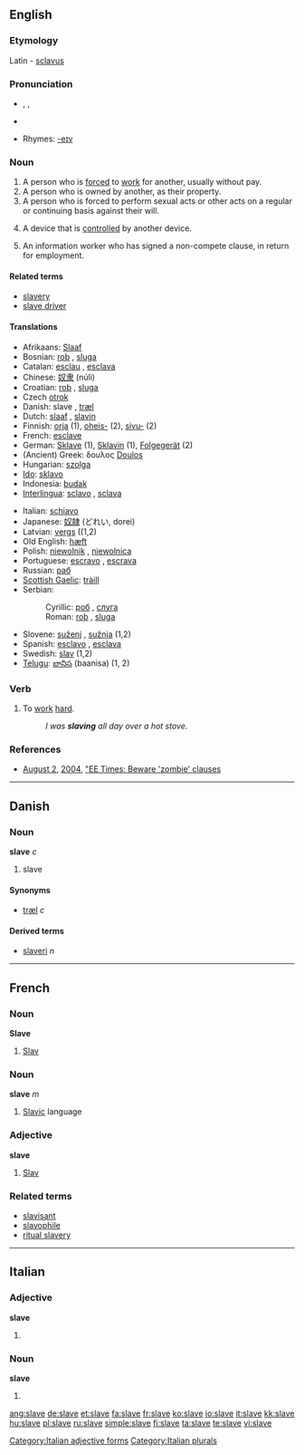 {{wikipedia|dab=slave (disambiguation)|slave}}
==English==

===Etymology===
Latin - [[sclavus]]

===Pronunciation===
*{{AHD|slāv}}, {{IPA|/sleɪv/}}, {{SAMPA|/sleIv/}}
*{{audio|en-us-slave.ogg|Audio (US)}}

*Rhymes: [[Rhymes:English:-eɪv|-eɪv]]

===Noun===
{{wikipedia}}
{{en-noun}}

# A person who is [[force]]d to [[work]] for another, usually without pay.
# A person who is owned by another, as their property.
# A person who is forced to perform sexual acts or other acts on a regular or continuing basis against their will.
# {{engineering}} A device that is [[control]]led by another device.
# {{engineering}} An information worker who has signed a non-compete clause, in return for employment.

====Related terms====
*[[slavery]]
*[[slave driver]]

====Translations====
{{top}}
*Afrikaans: [[Slaaf]]
*Bosnian: [[rob#Bosnian|rob]] {{m}}, [[sluga]] {{f}}
*Catalan: [[esclau]] {{m}}, [[esclava]] {{f}}
*Chinese: [[奴隶]] (núlì)
*Croatian: [[rob#Croatian|rob]] {{m}}, [[sluga]] {{f}}
*Czech [[otrok]] {{m}}
*Danish: slave {{c}}, [[træl]] {{c}}
*Dutch: [[slaaf]] {{m}}, [[slavin]] {{f}}
*Finnish: [[orja]] (1), [[oheis-]] (2), [[sivu-]] (2)
*French: [[esclave]]
*German: [[Sklave]] {{m}} (1), [[Sklavin]] {{f}} (1), [[Folgegerät]] {{n}} (2)
*(Ancient) Greek: δουλος [[Doulos]]
*Hungarian: [[szolga]]
*[[Ido]]: [[sklavo]]
*Indonesia: [[budak]]
*[[Interlingua]]: [[sclavo]] {{m}}, [[sclava]] {{f}}
{{mid}}
*Italian: [[schiavo]]
*Japanese: [[奴隷]] (どれい, dorei)
*Latvian: [[vergs]] {{m}} ((1,2)
*Old English: [[hæft]]
*Polish: [[niewolnik]] {{m}}, [[niewolnica]] {{f}}
*Portuguese: [[escravo]] {{m}}, [[escrava]] {{f}}
*Russian: [[раб]]
*[[Scottish Gaelic]]: [[tràill]] {{f}}
*Serbian:
*:Cyrillic: [[роб#Serbian|роб]] {{m}}, [[слуга]] {{f}}
*:Roman: [[rob#Serbian|rob]] {{m}}, [[sluga#Serbian|sluga]] {{f}}
*Slovene: [[suženj]] {{m}}, [[sužnja]] {{f}} (1,2)
*Spanish: [[esclavo]] {{m}}, [[esclava]] {{f}}
*Swedish: [[slav]] {{c}} (1,2)
*[[Telugu]]: [[బానిస]] (baanisa) (1, 2)
{{bottom}}

===Verb===
{{en-verb|slav|ing}}

# {{intransitive}} To [[work]] [[hard]].
#:''I was '''slaving''' all day over a hot stove.''

===References===
* [[August 2]], [[2004]], [http://www.eet.com/issue/fp/showArticle.jhtml?articleId=26100928 "EE Times: Beware 'zombie' clauses]

----

==Danish==

===Noun===
'''slave''' ''c''

# slave

====Synonyms====
*[[træl]] ''c''

====Derived terms====
*[[slaveri]] ''n''

----

==French==

===Noun===
'''Slave'''

# [[Slav]]

===Noun===
'''slave''' ''m''

# [[Slavic]] language

===Adjective===
'''slave'''

# [[Slav]]

===Related terms===
*[[slavisant]]
*[[slavophile]]
*[[ritual slavery]]

----

==Italian==

===Adjective===
'''slave''' {{f}}

# {{plural of|slavo#Adjective|slavo}}

===Noun===
'''slave''' {{f}}

# {{plural of|slavo#Noun|slavo}}

[[Category:Italian adjective forms]]
[[Category:Italian plurals]]

[[ang:slave]]
[[de:slave]]
[[et:slave]]
[[fa:slave]]
[[fr:slave]]
[[ko:slave]]
[[io:slave]]
[[it:slave]]
[[kk:slave]]
[[hu:slave]]
[[pl:slave]]
[[ru:slave]]
[[simple:slave]]
[[fi:slave]]
[[ta:slave]]
[[te:slave]]
[[vi:slave]]